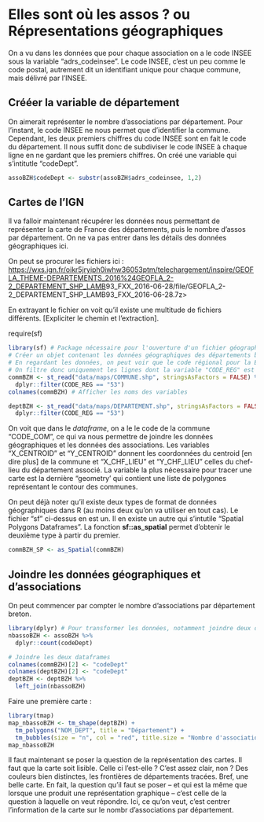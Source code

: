 # Elles sont où les assos ? ou Répresentations géographiques {#geographie}

On a vu dans les données que pour chaque association on a le code INSEE sous la variable "adrs_codeinsee". Le code INSEE, c'est un peu comme le code postal, autrement dit un identifiant unique pour chaque commune, mais délivré par l'INSEE. 

## Crééer la variable de département

On aimerait représenter le nombre d'associations par département. Pour l'instant, le code INSEE ne nous permet que d'identifier la commune. Cependant, les deux premiers chiffres du code INSEE sont en fait le code du département. Il nous suffit donc de subdiviser le code INSEE à chaque ligne en ne gardant que les premiers chiffres. On créé une variable qui s'intitutle "codeDept".

```r
assoBZH$codeDept <- substr(assoBZH$adrs_codeinsee, 1,2)
```


## Cartes de l'IGN

Il va falloir maintenant récupérer les données nous permettant de représenter la carte de France des départements, puis le nombre d'assos par département. On ne va pas entrer dans les détails des données géographiques ici.

On peut se procurer les fichiers ici : <https://wxs.ign.fr/oikr5jryiph0iwhw36053ptm/telechargement/inspire/GEOFLA_THEME-DEPARTEMENTS_2016%24GEOFLA_2-2_DEPARTEMENT_SHP_LAMB>93_FXX_2016-06-28/file/GEOFLA_2-2_DEPARTEMENT_SHP_LAMB93_FXX_2016-06-28.7z>

En extrayant le fichier on voit qu'il existe une multitude de fichiers différents. [Expliciter le chemin et l'extraction].

require(sf)

```r
library(sf) # Package nécessaire pour l'ouverture d'un fichier géographique "shp" 
# Créer un objet contenant les données géographiques des départements bretons
# En regardant les données, on peut voir que le code régional pour la Bretagne est le 53 ;
# On filtre donc uniquement les lignes dont la variable "CODE_REG" est égale à 53
commBZH <- st_read("data/maps/COMMUNE.shp", stringsAsFactors = FALSE) %>%
  dplyr::filter(CODE_REG == "53")
colnames(commBZH) # Afficher les noms des variables

deptBZH <- st_read("data/maps/DEPARTEMENT.shp", stringsAsFactors = FALSE) %>%
  dplyr::filter(CODE_REG == "53")
```
On voit que dans le *dataframe*, on a le le code de la commune "CODE_COM", ce qui va nous permettre de joindre les données géographiques et les données des associations. Les variables "X_CENTROID" et "Y_CENTROID" donnent les coordonnées du centroid [en dire plus] de la commune et "X_CHF_LIEU" et "Y_CHF_LIEU" celles du chef-lieu du département associé. La variable la plus nécessaire pour tracer une carte est la dernière "geometry' qui contient une liste de polygones représentant le contour des communes.

On peut déjà noter qu'il existe deux types de format de données géographiques dans R (au moins deux qu'on va utiliser en tout cas). Le fichier "sf" ci-dessus en est un. Il en existe un autre qui s'intutile "Spatial Polygons Dataframes". La fonction **sf::as_spatial** permet d'obtenir le deuxième type à partir du premier.
```r
commBZH_SP <- as_Spatial(commBZH)
```

## Joindre les données géographiques et d'associations

On peut commencer par compter le nombre d'associations par département breton.
```r
library(dplyr) # Pour transformer les données, notamment joindre deux dataframes
nbassoBZH <- assoBZH %>%
  dplyr::count(codeDept)
```


```r
# Joindre les deux dataframes
colnames(commBZH)[2] <- "codeDept"
colnames(deptBZH)[2] <- "codeDept"
deptBZH <- deptBZH %>%
  left_join(nbassoBZH)
```

Faire une première carte :
```r
library(tmap)
map_nbassoBZH <- tm_shape(deptBZH) +
  tm_polygons("NOM_DEPT", title = "Département") +
  tm_bubbles(size = "n", col = "red", title.size = "Nombre d'associations")
map_nbassoBZH
```

Il faut maintenant se poser la question de la représentation des cartes. Il faut que la carte soit lisible. Celle ci l'est-elle ? C'est assez clair, non ? Des couleurs bien distinctes, les frontières de départements tracées. Bref, une belle carte. En fait, la question qu'il faut se poser -- et qui est la même que lorsque une produit une représentation graphique -- c'est celle de la question à laquelle on veut répondre. Ici, ce qu'on veut, c'est centrer l'information de la carte sur le nombr d'associations par département. 